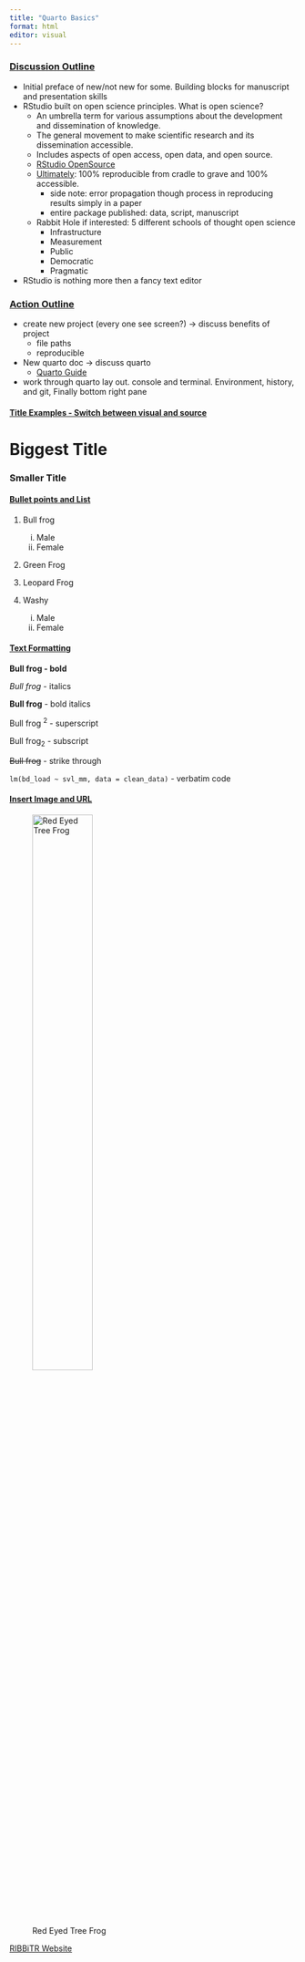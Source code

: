```yaml
---
title: "Quarto Basics"
format: html
editor: visual
---
```


### [Discussion Outline]{.underline}

-   Initial preface of new/not new for some. Building blocks for manuscript and presentation skills
-   RStudio built on open science principles. What is open science?
    -   An umbrella term for various assumptions about the development and dissemination of knowledge.
    -   The general movement to make scientific research and its dissemination accessible.
    -   Includes aspects of open access, open data, and open source.
    -   [RStudio OpenSource](https://posit.co/products/open-source/)
    -   [Ultimately]{.underline}: 100% reproducible from cradle to grave and 100% accessible.
        -   side note: error propagation though process in reproducing results simply in a paper
        -   entire package published: data, script, manuscript
    -   Rabbit Hole if interested: 5 different schools of thought open science
        -   Infrastructure
        -   Measurement
        -   Public
        -   Democratic
        -   Pragmatic
-   RStudio is nothing more then a fancy text editor

### [Action Outline]{.underline}

-   create new project (every one see screen?) -\> discuss benefits of project
    -   file paths
    -   reproducible
-   New quarto doc -\> discuss quarto
    -   [Quarto Guide](https://quarto.org/docs/guide/)
-   work through quarto lay out. console and terminal. Environment, history, and git, Finally bottom right pane

#### [Title Examples - Switch between visual and source]{.underline}

# Biggest Title

### Smaller Title

#### [Bullet points and List]{.underline}

1.  Bull frog

    i.  Male
    ii. Female

2.  Green Frog

3.  Leopard Frog

4.  Washy

    i.  Male
    ii. Female

#### [Text Formatting]{.underline}

**Bull frog - bold**

*Bull frog* - italics

**Bull frog** - bold italics

Bull frog ^2^ - superscript

Bull frog~2~ - subscript

~~Bull frog~~ - strike through

`lm(bd_load ~ svl_mm, data = clean_data)` - verbatim code

#### [Insert Image and URL]{.underline}

![Red Eyed Tree Frog](images/red_eye.jpeg){fig-align="center" width="50%"}

[RIBBiTR Website](https://ribbitr.com/)
